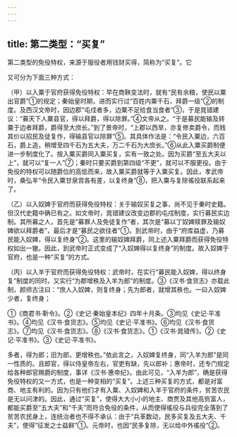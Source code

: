 ```yaml
---
---
---
```

title: 第二类型：“买复”
---



第二类型的免役特权，来源于服役者用钱财买得，简称为“买复”。它

又可分为下面三种方式：

（甲）以入粟于官府获得免役特权：早在商鞅变法时，就有“民有余粮，使民以粟出官爵”①的规定；秦始皇时期，进而实行过“百姓内粟千石，拜爵一级”②的制度。及西汉文帝时，因边郡“屯戍者多，边粟不足给食当食者”③，于是晁错建议：“募天下人粟县官，得以拜爵，得以除罪。”④文帝从之。“于是募民能输及转粟于边者拜爵，爵得至大庶长。”到了景帝时，“上郡以西旱，亦复修卖爵令，而贱其价以招民及徒复作，得输县官以除罪”⑤。其具体作法是：“令民入粟边，六百石，爵上造，稍增至四千石为五大夫，万二千石为大庶长。”⑥从此入粟买爵制便进一步制度化了。按入粟买爵同入粟买复，实有一致之处。因为买爵“至五大夫以上”，就可以“复一人”⑦；秦时只要买爵到第四级“不更”，就可以不服更役。由于免役的特权可以随爵位的高低而来，故入粟买爵就等于入粟买复。因此，孝武帝时，桑弘羊“令民入粟甘泉宫各有差，以复终身”⑧，把入粟与复除徭役联系起来了。

（乙）以入奴婢于官府而获得免役特权：关于输奴买复之事，尚不见于秦时史籍。但汉代史籍中确已有之。如文帝时，晁错建议改变边郡的屯戍制度，实行募民实边制。其所募之人，首先是“募罪人及免徒复作”者，其次是“募以丁奴婢赎罪及输奴婢欲以拜爵者”，最后才是“募民之欲往者”①。到武帝时，由于“府库益虚，乃募民能入奴婢，得以复终身”②。这里的输奴婢拜爵，同上述入粟拜爵而获得免役特权如出一辙。因此，到武帝时正式变成了“入奴婢得以复终身”的制度。故入奴婢于官府，也是一种“买复”的方式。

（丙）以入羊于官府而获得免役特权：武帝时，在实行“募民能入奴婢，得以终身复”制度的同时，又实行“为郡增秩及入羊为郎”的制度。③《汉书·食货志》亦载此制，颜师古注曰：“庶人入奴婢，则复终身；先为郎者，就增其秩也。一曰入奴婢少者，复终身；

①《商君书·靳令》。②《史记·秦始皇本纪》四年十月条。③均见《史记·平准书》。④均见《汉书·食货志》。⑤均见《史记·平准书》。⑥均见《汉书·食货志》。⑦均见《汉书·食货志》。⑧《汉书·食货志》。①《汉书·晁错传》。②《史记·平准书》。③《史记·平准书》。

多者，得为郎；旧为郎，更增秩也。”依此言之，入奴婢复终身，同“入羊为郎”是同一性质的。且郎官，得以侍皇帝左右，官吏有缺，先以郎补；惠帝时，还专门规定给各种郎官赐爵的制度，事详《汉书·惠帝纪》。由此可见，“入羊为郎”，确是获得免役特权的又一方式，也是一种变相的“买复”。上述三种买复的方式，都是对富商、地主有利的。因为只有他们才有入粟、入奴婢和入羊于官府的条件，贫苦农民是无以问津的。因此，通过“买复”，使得大大小小的地主、商贾及其他高赀富人，都能买爵至“五大夫”和“千夫”而符合免役的条件，从而使得徭役与兵役完全落到了贫苦农民身上，连统治者也不得不承认：由于“兵革数动，民多买复及五大夫、千夫”，使得“征发之士益鲜”①。元帝时，也因“民多复除，无以给中外徭役”②。